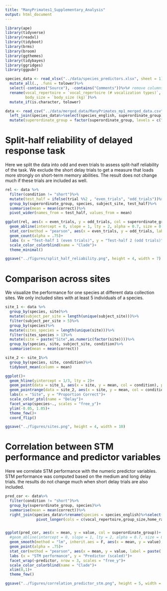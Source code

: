 ```yaml
---
title: "ManyPrimates1_Supplementary_Analysis"
output: html_document
---
```


```r
library(ape)
library(tidyverse)
library(readxl)
library(tidyboot)
library(brms)
library(broom)
library(ggthemes)
library(tidybayes)
library(ggridges)
library(ggpubr)
```

```r
species_data <- read_xlsx("../data/species_predictors.xlsx", sheet = 1)%>%
  mutate_all(., .funs = tolower)%>%
  select(-contains("Source"), -contains("Comments"))%>%# remove columns with sources and comments
  rename(vocal_repertoire = `vocal_repertoire (# vocalization types)`,
         body_size = `body_size (kg)`)%>%
  mutate_if(is.character, tolower)

data <- read_csv("../data/merged_data/ManyPrimates_mp1_merged_data.csv")%>%
  left_join(species_data%>%select(species_english, superordinate_group)%>%rename(species = species_english))%>%
  mutate(superordinate_group = factor(superordinate_group, levels = c("ape", "old_world_monkey", "new_world_monkey", "lemur")))
```

# Split-half reliability of delayed response task

Here we split the data into odd and even trials to assess split-half reliability of the task. We exclude the short delay trials to get a measure that loads more strongly on short-term memory abilities. The result does not change much if these trials are included as well. 

```r
rel <- data %>%
  filter(condition != "short")%>%
  mutate(test_half = ifelse(trial %%2 , "even_trials", "odd_trials"))%>%
  group_by(superordinate_group, species, subject_site, test_half)%>%
  summarise(mean = mean(correct))%>%
  pivot_wider(names_from = test_half, values_from = mean)

ggplot(rel, aes(x = even_trials, y = odd_trials, col = superordinate_group))+
  geom_abline(intercept = 0, slope = 1, lty = 2, alpha = 0.7, size = 0.5)+
  stat_cor(method = "pearson", aes(x = even_trials, y = odd_trials, label = paste(..r.label..)),cor.coef.name = "r", inherit.aes = F, size = 3)+
  geom_count(alpha = .75)+
  labs (x = "Test-half 1 (even trials)", y = "Test-half 2 (odd trials)")+
  scale_color_colorblind(name = "Clade")+
  theme_minimal()
```
```r
ggsave("../figures/split_half_reliability.png", height = 4, width = 7)
```


# Comparison across sites

We visualize the performance for one species at different data collection sites. We only included sites with at least 5 individuals of a species. 

```r
site_1 <- data %>%
  group_by(species, site)%>%
  mutate(subject_per_site = length(unique(subject_site)))%>%
  filter(subject_per_site > 5)%>%
  group_by(species)%>%
  mutate(sites_species = length(unique(site)))%>%
  filter(sites_species > 1)%>%
  mutate(site = paste("Site",as.numeric(factor(site))))%>%
  group_by(species, site, subject_site, condition)%>%
  summarise(mean = mean(correct))

site_2 <- site_1%>%
  group_by(species, site, condition)%>%
  tidyboot_mean(column = mean)

ggplot()+
  geom_hline(yintercept = 1/3, lty = 2)+
  geom_point(data = site_1, aes(x = site, y = mean, col = condition), position = position_jitterdodge(jitter.height = 0., jitter.width = 0.1, dodge.width = 0.5), alpha = .25, width = .05, height = 0)+
  geom_pointrange(data = site_2, aes(x = site, y = mean, col = condition, ymin = ci_lower, ymax = ci_upper, col = condition), position = position_dodge(width = .5))+
  labs(x = "Site", y = "Proportion Correct")+
  scale_color_ptol(name = "Delay")+
  facet_wrap(species~., scales = "free_y")+
  ylim(-0.05, 1.05)+
  theme_few()+
  coord_flip()

```

```r
ggsave("../figures/sites.png", height = 4, width = 10)
```

# Correlation between STM performance and predictor variables

Here we correlate STM performance with the numeric predictor variables. STM performance was computed based on the medium and long delay trials. the results do not change much when short delay trials are also included. 

```r
pred_cor <- data%>%
  filter(condition != "short")%>%
  group_by(superordinate_group, species)%>%
  summarise(mean = mean(correct))%>%
  right_join(species_data%>%rename(species = species_english)%>%select(-color_vision, -diet_diversity,-terrestriality, -life_expectancy, -body_size)%>%
              pivot_longer(cols = c(vocal_repertoire,group_size,home_range,day_journey_length,resting_time_percent_activitybudget,feeding_budget,dietary_breadth,percent_frugivory,home_range_body_site_ratio), names_to = "predictor", values_to = "value"))


ggplot(pred_cor, aes(x = mean, y = value, col = superordinate_group))+
  #geom_abline(intercept = 0, slope = 1, lty = 2, alpha = 0.7, size = 0.5)+
  geom_smooth(method = "lm", inherit.aes = F, aes(x = mean, y = value), col = "firebrick", size = 0.5)+
  geom_point(alpha = .75)+
  stat_cor(method = "pearson", aes(x = mean, y = value, label = paste(..r.label..)),cor.coef.name = "r", inherit.aes = F, size = 3)+
  labs (x = "STM performance", y = "Predictor (scaled)")+
  facet_wrap(~predictor, nrow = 3, scales = "free_y")+
  scale_color_colorblind(name = "Clade")+
  xlim(0,1)+
  theme_few()
```

```r
ggsave("../figures/correlation_predictor_stm.png", height = 5, width = 8)
```